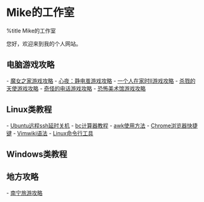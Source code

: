 = Mike的工作室 =
%title Mike的工作室

您好，欢迎来到我的个人网站。

== 电脑游戏攻略 ==
- [[魔女之家游戏攻略]]
- [[心夜：静电茧游戏攻略]]
- [[一个人在家时II游戏攻略]]
- [[杀戮的天使游戏攻略]]
- [[奇怪的电话游戏攻略]]
- [[恐怖美术馆游戏攻略]]

== Linux类教程 ==
- [[Ubuntu远程ssh延时关机]]
- [[bc计算器教程]]
- [[awk使用方法]]
- [[Chrome浏览器快捷键]]
- [[Vimwiki语法]]
- [[Linux命令行工具]]

== Windows类教程 ==

== 地方攻略 ==
- [[南宁旅游攻略]]
